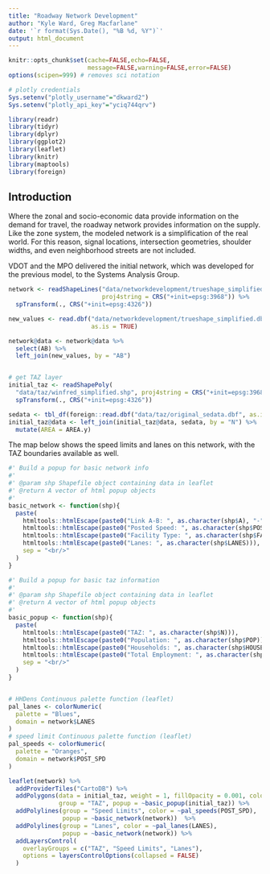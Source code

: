 ```yaml
---
title: "Roadway Network Development"
author: "Kyle Ward, Greg Macfarlane"
date: '`r format(Sys.Date(), "%B %d, %Y")`'
output: html_document
---
```


```r
knitr::opts_chunk$set(cache=FALSE,echo=FALSE,
                      message=FALSE,warning=FALSE,error=FALSE)
options(scipen=999) # removes sci notation

# plotly credentials
Sys.setenv("plotly_username"="dkward2")
Sys.setenv("plotly_api_key"="yciq744qrv")
```

```r
library(readr)
library(tidyr)
library(dplyr)
library(ggplot2)
library(leaflet)
library(knitr)
library(maptools)
library(foreign)
```

## Introduction

Where the zonal and socio-economic data provide information on the demand for
travel, the roadway network provides information on the supply.  Like the zone
system, the modeled network is a simplification of the real world.  For this
reason, signal locations, intersection geometries, shoulder widths, and even
neighborhood streets are not included.

VDOT and the MPO delivered the initial network, which was developed for the
previous model, to the Systems Analysis Group.  

```r
network <- readShapeLines("data/networkdevelopment/trueshape_simplified.shp", 
                          proj4string = CRS("+init=epsg:3968")) %>%
  spTransform(., CRS("+init=epsg:4326"))

new_values <- read.dbf("data/networkdevelopment/trueshape_simplified.dbf",
                       as.is = TRUE)

network@data <- network@data %>%
  select(AB) %>%
  left_join(new_values, by = "AB")


# get TAZ layer
initial_taz <- readShapePoly(
  "data/taz/winfred_simplified.shp", proj4string = CRS("+init=epsg:3968")) %>%
  spTransform(., CRS("+init=epsg:4326"))

sedata <- tbl_df(foreign::read.dbf("data/taz/original_sedata.dbf", as.is = TRUE))
initial_taz@data <- left_join(initial_taz@data, sedata, by = "N") %>%
  mutate(AREA = AREA.y)
```

The map below shows the speed limits and lanes on this network, with the TAZ 
boundaries available as well.

```r
#' Build a popup for basic network info
#' 
#' @param shp Shapefile object containing data in leaflet
#' @return A vector of html popup objects
#'
basic_network <- function(shp){
  paste(
    htmltools::htmlEscape(paste0("Link A-B: ", as.character(shp$A), "-", as.character(shp$B))),
    htmltools::htmlEscape(paste0("Posted Speed: ", as.character(shp$POST_SPD))),
    htmltools::htmlEscape(paste0("Facility Type: ", as.character(shp$FACTYPE))),
    htmltools::htmlEscape(paste0("Lanes: ", as.character(shp$LANES))),
    sep = "<br/>"
  )
}

#' Build a popup for basic taz information
#' 
#' @param shp Shapefile object containing data in leaflet
#' @return A vector of html popup objects
#'
basic_popup <- function(shp){
  paste(
    htmltools::htmlEscape(paste0("TAZ: ", as.character(shp$N))),
    htmltools::htmlEscape(paste0("Population: ", as.character(shp$POP))),
    htmltools::htmlEscape(paste0("Households: ", as.character(shp$HOUSEHOLDS))),
    htmltools::htmlEscape(paste0("Total Employment: ", as.character(shp$TOT))),
    sep = "<br/>"
  )
}


# HHDens Continuous palette function (leaflet)
pal_lanes <- colorNumeric(
  palette = "Blues",
  domain = network$LANES
)
# speed limit Continuous palette function (leaflet)
pal_speeds <- colorNumeric(
  palette = "Oranges",
  domain = network$POST_SPD
)

leaflet(network) %>%
  addProviderTiles("CartoDB") %>%
  addPolygons(data = initial_taz, weight = 1, fillOpacity = 0.001, color = "red",
              group = "TAZ", popup = ~basic_popup(initial_taz)) %>%
  addPolylines(group = "Speed Limits", color = ~pal_speeds(POST_SPD), 
               popup = ~basic_network(network))  %>%
  addPolylines(group = "Lanes", color = ~pal_lanes(LANES), 
               popup = ~basic_network(network)) %>%
  addLayersControl(
    overlayGroups = c("TAZ", "Speed Limits", "Lanes"),
    options = layersControlOptions(collapsed = FALSE)
  )
  
```

